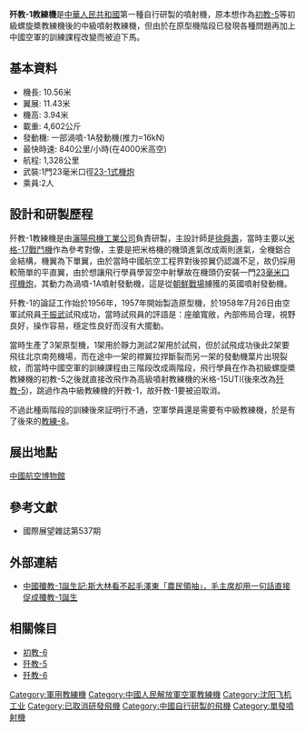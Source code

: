 {{Infobox Aircraft
|name = 歼教-1
|image = Image:Shenyang JJ.1.jpg
|caption      = 現被放在北京小湯山航空博物館展出的歼教-1
|type = 次音速中級噴射教練機
|designer = 徐舜壽
|manufacturer = 瀋陽飛機工業公司
|first flight = 1958年7月26日
|primary user = 中國人民解放軍空軍
|number built = 3架
}}

'''歼教-1教練機'''是[[中華人民共和國|中華人民共和國]]第一種自行研製的噴射機，原本想作為[[雅克-18|初教-5]]等初級螺旋槳教練機後的中級噴射教練機，但由於在原型機階段已發現各種問題再加上中國空軍的訓練課程改變而被迫下馬。

==基本資料==
* 機長: 10.56米
* 翼展: 11.43米 
* 機高: 3.94米  
* 載重: 4,602公斤 
* 發動機: 一部渦噴-1A發動機(推力=16kN) 
* 最快時速: 840公里/小時(在4000米高空) 
* 航程: 1,328公里  
* 武裝:1門23毫米口徑[[NR-23機炮|23-1式機炮]]
* 乘員:2人

==設計和研製歷程==
歼教-1教練機是由[[沈阳飞机工业集团|瀋陽飛機工業公司]]負責研製，主設計師是[[徐舜壽|徐舜壽]]，當時主要以[[米格-17戰鬥機|米格-17戰鬥機]]作為參考對像，主要是把米格機的機頭進氣改成兩則進氣，全機鋁合金結構，機翼為下單翼，由於當時中國航空工程界對後掠翼仍認識不足，故仍採用較簡單的平直翼，由於想讓飛行學員學習空中射擊故在機頭仍安裝一門[[NR-23機炮|23毫米口徑機炮]]，其動力為渦噴-1A噴射發動機，這是從[[朝鮮戰爭|朝鮮戰場]]擄獲的英國噴射發動機。

歼教-1的論証工作始於1956年，1957年開始製造原型機，於1958年7月26日由空軍試飛員[[于振武|于振武]]試飛成功，當時試飛員的評語是：座艙寬敞，內部佈局合理，視野良好，操作容易，穩定性良好而沒有大擺動。

當時生產了3架原型機，1架用於靜力測試2架用於試飛，但於試飛成功後此2架要飛往北京南苑機場，而在途中一架的襟翼拉捍斷裂而另一架的發動機葉片出現裂紋，而當時中國空軍的訓練課程由三階段改成兩階段，飛行學員在作為初級螺旋槳教練機的初教-5之後就直接改飛作為高級噴射教練機的米格-15UTI(後來改為[[歼教-5|歼教-5]])，跳過作為中級教練機的歼教-1，故歼教-1要被迫取消。

不過此種兩階段的訓練後來証明行不通，空軍學員還是需要有中級教練機，於是有了後來的[[教練-8|教練-8]]。

==展出地點==
[[中國航空博物館|中國航空博物館]]

==參考文獻==
*國際展望雜誌第537期

==外部連結==
*[https://www.youtube.com/watch?v=WlVImrFFJiw 中國殲教-1誕生記:斯大林看不起毛澤東「農民領袖」，毛主席却用一句話直接促成殲教-1誕生]

==相關條目==
*[[初教-6|初教-6]]
*[[歼教-5|歼教-5]]
*[[歼教-6|歼教-6]]

{{中国军用飞机}}

[[Category:軍用教練機|Category:軍用教練機]]
[[Category:中國人民解放軍空軍教練機|Category:中國人民解放軍空軍教練機]]
[[Category:沈阳飞机工业|Category:沈阳飞机工业]]
[[Category:已取消研發飛機|Category:已取消研發飛機]]
[[Category:中國自行研製的飛機|Category:中國自行研製的飛機]]
[[Category:單發噴射機|Category:單發噴射機]]